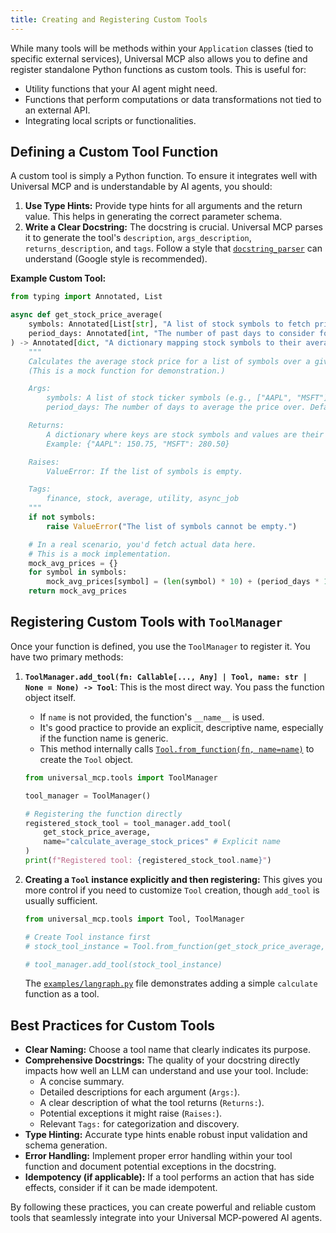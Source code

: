 ```yaml
---
title: Creating and Registering Custom Tools
---
```


While many tools will be methods within your `Application` classes (tied to specific external services), Universal MCP also allows you to define and register standalone Python functions as custom tools. This is useful for:

*   Utility functions that your AI agent might need.
*   Functions that perform computations or data transformations not tied to an external API.
*   Integrating local scripts or functionalities.

## Defining a Custom Tool Function

A custom tool is simply a Python function. To ensure it integrates well with Universal MCP and is understandable by AI agents, you should:

1.  **Use Type Hints:** Provide type hints for all arguments and the return value. This helps in generating the correct parameter schema.
2.  **Write a Clear Docstring:** The docstring is crucial. Universal MCP parses it to generate the tool's `description`, `args_description`, `returns_description`, and `tags`. Follow a style that [`docstring_parser`](https://github.com/universal-mcp/universal-mcp/blob/master/src/universal_mcp/utils/docstring_parser.py) can understand (Google style is recommended).

**Example Custom Tool:**

```python
from typing import Annotated, List

async def get_stock_price_average(
    symbols: Annotated[List[str], "A list of stock symbols to fetch prices for."],
    period_days: Annotated[int, "The number of past days to consider for the average."] = 7
) -> Annotated[dict, "A dictionary mapping stock symbols to their average price."]:
    """
    Calculates the average stock price for a list of symbols over a given period.
    (This is a mock function for demonstration.)

    Args:
        symbols: A list of stock ticker symbols (e.g., ["AAPL", "MSFT"]).
        period_days: The number of days to average the price over. Defaults to 7.

    Returns:
        A dictionary where keys are stock symbols and values are their mock average prices.
        Example: {"AAPL": 150.75, "MSFT": 280.50}

    Raises:
        ValueError: If the list of symbols is empty.

    Tags:
        finance, stock, average, utility, async_job
    """
    if not symbols:
        raise ValueError("The list of symbols cannot be empty.")

    # In a real scenario, you'd fetch actual data here.
    # This is a mock implementation.
    mock_avg_prices = {}
    for symbol in symbols:
        mock_avg_prices[symbol] = (len(symbol) * 10) + (period_days * 1.5) # Arbitrary calculation
    return mock_avg_prices
```

## Registering Custom Tools with `ToolManager`

Once your function is defined, you use the `ToolManager` to register it. You have two primary methods:

1.  **`ToolManager.add_tool(fn: Callable[..., Any] | Tool, name: str | None = None) -> Tool`**:
    This is the most direct way. You pass the function object itself.
    *   If `name` is not provided, the function's `__name__` is used.
    *   It's good practice to provide an explicit, descriptive name, especially if the function name is generic.
    *   This method internally calls [`Tool.from_function(fn, name=name)`](https://github.com/universal-mcp/universal-mcp/blob/master/src/universal_mcp/tools/tools.py) to create the `Tool` object.

    ```python
    from universal_mcp.tools import ToolManager

    tool_manager = ToolManager()

    # Registering the function directly
    registered_stock_tool = tool_manager.add_tool(
        get_stock_price_average,
        name="calculate_average_stock_prices" # Explicit name
    )
    print(f"Registered tool: {registered_stock_tool.name}")
    ```

2.  **Creating a `Tool` instance explicitly and then registering:**
    This gives you more control if you need to customize `Tool` creation, though `add_tool` is usually sufficient.

    ```python
    from universal_mcp.tools import Tool, ToolManager

    # Create Tool instance first
    # stock_tool_instance = Tool.from_function(get_stock_price_average, name="calculate_average_stock_prices")

    # tool_manager.add_tool(stock_tool_instance)
    ```
    The [`examples/langraph.py`](https://github.com/universal-mcp/examples/blob/master/agents/langraph.py) file demonstrates adding a simple `calculate` function as a tool.


## Best Practices for Custom Tools

*   **Clear Naming:** Choose a tool name that clearly indicates its purpose.
*   **Comprehensive Docstrings:** The quality of your docstring directly impacts how well an LLM can understand and use your tool. Include:
    *   A concise summary.
    *   Detailed descriptions for each argument (`Args:`).
    *   A clear description of what the tool returns (`Returns:`).
    *   Potential exceptions it might raise (`Raises:`).
    *   Relevant `Tags:` for categorization and discovery.
*   **Type Hinting:** Accurate type hints enable robust input validation and schema generation.
*   **Error Handling:** Implement proper error handling within your tool function and document potential exceptions in the docstring.
*   **Idempotency (if applicable):** If a tool performs an action that has side effects, consider if it can be made idempotent.

By following these practices, you can create powerful and reliable custom tools that seamlessly integrate into your Universal MCP-powered AI agents.